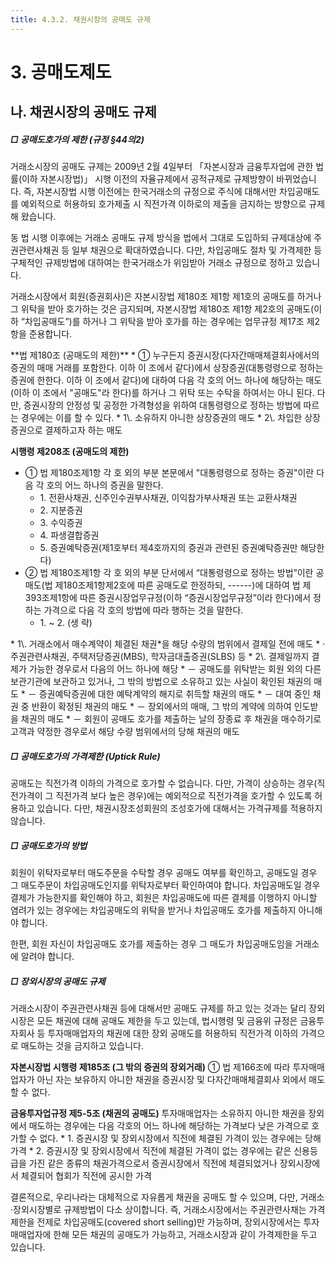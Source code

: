 ```yaml
---
title: 4.3.2. 채권시장의 공매도 규제
---
```

# 3. 공매도제도
## 나. 채권시장의 공매도 규제

##### □ 공매도호가의 제한 (규정 §44의2)

거래소시장의 공매도 규제는 2009년 2월 4일부터 「자본시장과 금융투자업에 관한 법률(이하 자본시장법)」 시행 이전의 자율규제에서 공적규제로 규제방향이 바뀌었습니다. 즉, 자본시장법 시행 이전에는 한국거래소의 규정으로 주식<GTooltipIcon desc="ʼ06.10월, 세계적인 금융위기로 인한 증시불안에 대응하기 위해 주식에 대해서만 공매도 금지 조치" severity="info"/>에 대해서만 차입공매도를 예외적으로 허용하되 호가제출 시 직전가격 이하로의 제출을 금지하는 방향으로 규제해 왔습니다. 

동 법 시행 이후에는 거래소 공매도 규제 방식을 법에서 그대로 도입하되 규제대상에 주권관련사채권 등 일부 채권<GTooltipIcon desc="ʼ09.2.4일, 자본시장법 시행으로 주권관련사채권의 차입공매도에 대한 규제를 처음으로 도입하였고, 수익증권인 주택저당증권(MBS) 및 학자금대출증권(SLBS)과 파생결합증권인 주가연계증권(ELS)은 거래소 규정에 따라 채권으로 보기 때문에 공매도 규제를 받음" severity="info"/>으로 확대하였습니다. 다만, 차입공매도 절차 및 가격제한 등 구체적인 규제방법에 대하여는 한국거래소가 위임받아 거래소 규정으로 정하고 있습니다.

거래소시장에서 회원(증권회사)은 자본시장법 제180조 제1항 제1호의 공매도를 하거나 그 위탁을 받아 호가하는 것은 금지되며, 자본시장법 제180조 제1항 제2호의 공매도(이하 “차입공매도”)를 하거나 그 위탁을 받아 호가를 하는 경우에는 업무규정 제17조 제2항을 준용합니다.

<GCallout severity="info" title="자본시장법 및 동법 시행령 (법 §180, 시행령 §208)">
**법 제180조 (공매도의 제한)**
* ① 누구든지 증권시장(다자간매매체결회사에서의 증권의 매매 거래를 포함한다. 이하 이 조에서 같다)에서 상장증권(대통령령으로 정하는 증권에 한한다. 이하 이 조에서 같다)에 대하여 다음 각 호의 어느 하나에 해당하는 매도(이하 이 조에서 "공매도"라 한다)를 하거나 그 위탁 또는 수탁을 하여서는 아니 된다. 다만, 증권시장의 안정성 및 공정한 가격형성을 위하여 대통령령으로 정하는 방법에 따르는 경우에는 이를 할 수 있다. 
    * 1\. 소유하지 아니한 상장증권의 매도
    * 2\. 차입한 상장증권으로 결제하고자 하는 매도

**시행령 제208조 (공매도의 제한)**
* ① 법 제180조제1항 각 호 외의 부분 본문에서 "대통령령으로 정하는 증권"이란 다음 각 호의 어느 하나의 증권을 말한다.
    * 1\. 전환사채권, 신주인수권부사채권, 이익참가부사채권 또는 교환사채권
    * 2\. 지분증권
    * 3\. 수익증권
    * 4\. 파생결합증권
    * 5\. 증권예탁증권(제1호부터 제4호까지의 증권과 관련된 증권예탁증권만 해당한다)
* ② 법 제180조제1항 각 호 외의 부분 단서에서 “대통령령으로 정하는 방법”이란 공매도(법 제180조제1항제2호에 따른 공매도로 한정하되, ------)에 대하여 법 제393조제1항에 따른 증권시장업무규정(이하 “증권시장업무규정”이라 한다)에서 정하는 가격으로 다음 각 호의 방법에 따라 행하는 것을 말한다. 
    * 1\. ~ 2\. (생 략)
</GCallout>

<GCallout severity="info" title="채권의 공매도로 보지 아니하는 경우 (규정 §44의2①)">
* 1\. 거래소에서 매수계약이 체결된 채권*을 해당 수량의 범위에서 결제일 전에 매도
    * · 주권관련사채권, 주택저당증권(MBS), 학자금대출증권(SLBS) 등
* 2\. 결제일까지 결제가 가능한 경우로서 다음의 어느 하나에 해당
    * － 공매도를 위탁받는 회원 외의 다른 보관기관에 보관하고 있거나, 그 밖의 방법으로 소유하고 있는 사실이 확인된 채권의 매도
    * － 증권예탁증권에 대한 예탁계약의 해지로 취득할 채권의 매도
    * － 대여 중인 채권 중 반환이 확정된 채권의 매도
    * － 장외에서의 매매, 그 밖의 계약에 의하여 인도받을 채권의 매도
    * － 회원이 공매도 호가를 제출하는 날의 장종료 후 채권을 매수하기로 고객과 약정한 경우로서 해당 수량 범위에서의 당해 채권의 매도
</GCallout>

##### □ 공매도호가의 가격제한 (Uptick Rule)

공매도는 직전가격 이하의 가격으로 호가할 수 없습니다. 다만, 가격이 상승하는 경우(직전가격이 그 직전가격 보다 높은 경우)에는 예외적으로 직전가격을 호가할 수 있도록 허용하고 있습니다. 다만, 채권시장조성회원의 조성호가에 대해서는 가격규제를 적용하지 않습니다.

<GCallout title="공매도 시 직전가격으로 호가할 수 있는 경우" severity="warn">
<GCenterImg src="/bm/430_2_tab.jpg" width="550" />
</GCallout>

##### □ 공매도호가의 방법

회원이 위탁자로부터 매도주문을 수탁할 경우 공매도 여부를 확인하고, 공매도일 경우 그 매도주문이 차입공매도인지를 위탁자로부터 확인하여야 합니다. 차입공매도일 경우 결제가 가능한지를 확인해야 하고, 회원은 차입공매도에 따른 결제를 이행하지 아니할 염려가 있는 경우에는 차입공매도의 위탁을 받거나 차입공매도 호가를 제출하지 아니해야 합니다. 

한편, 회원 자신이 차입공매도 호가를 제출하는 경우 그 매도가 차입공매도임을 거래소에 알려야 합니다.

<GCallout title="우리나라의 채권 공매도 규제 현황" severity="warn">
<GCenterImg src="/bm/430_3_tab.jpg" width="500" />
</GCallout>

##### □ 장외시장의 공매도 규제

거래소시장이 주권관련사채권 등에 대해서만 공매도 규제를 하고 있는 것과는 달리 장외시장은 모든 채권에 대해 공매도 제한을 두고 있는데, 법시행령 및 금융위 규정은 금융투자회사 등 투자매매업자의 채권에 대한 장외 공매도를 허용하되 직전가격 이하의 가격으로 매도하는 것을 금지하고 있습니다.

<GCallout severity="info" title="장외시장의 채권 공매도 관련 법규 (법시행령 §185, 금융투자업규정 §5-5)">

**자본시장법 시행령 제185조 (그 밖의 증권의 장외거래)** ① 법 제166조에 따라 투자매매업자가 아닌 자는 보유하지 아니한 채권을 증권시장 및 다자간매매체결회사 외에서 매도할 수 없다.

**금융투자업규정 제5-5조 (채권의 공매도)** 투자매매업자는 소유하지 아니한 채권을 장외에서 매도하는 경우에는 다음 각호의 어느 하나에 해당하는 가격보다 낮은 가격으로 호가할 수 없다.
    * 1\. 증권시장 및 장외시장에서 직전에 체결된 가격이 있는 경우에는 당해 가격
    * 2\. 증권시장 및 장외시장에서 직전에 체결된 가격이 없는 경우에는 같은 신용등급을 가진 같은 종류의 채권가격으로서 증권시장에서 직전에 체결되었거나 장외시장에서 체결되어 협회가 직전에 공시한 가격

</GCallout>

결론적으로, 우리나라는 대체적으로 자유롭게 채권을 공매도 할 수 있으며, 다만, 거래소·장외시장별로 규제방법이 다소 상이합니다. 즉, 거래소시장에서는 주권관련사채는 가격제한을 전제로 차입공매도(covered short selling)만 가능하며, 장외시장에서는 투자매매업자에 한해 모든 채권의 공매도가 가능하고, 거래소시장과 같이 가격제한을 두고 있습니다.


